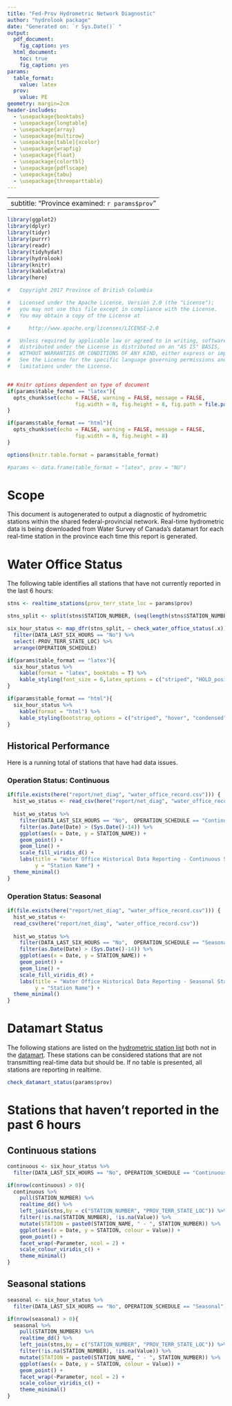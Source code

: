 ```yaml
---
title: "Fed-Prov Hydrometric Network Diagnostic"
author: "hydrolook package"
date: "Generated on: `r Sys.Date()` "
output:
  pdf_document:
    fig_caption: yes
  html_document:
    toc: true
    fig_caption: yes
params:
  table_format:
    value: latex
  prov:
    value: PE
geometry: margin=2cm
header-includes:
  - \usepackage{booktabs}
  - \usepackage{longtable}
  - \usepackage{array}
  - \usepackage{multirow}
  - \usepackage[table]{xcolor}
  - \usepackage{wrapfig}
  - \usepackage{float}
  - \usepackage{colortbl}
  - \usepackage{pdflscape}
  - \usepackage{tabu}
  - \usepackage{threeparttable}
---
```


---
subtitle: "Province examined: `r params$prov`"
---

```r
library(ggplot2)
library(dplyr)
library(tidyr)
library(purrr)
library(readr)
library(tidyhydat)
library(hydrolook)
library(knitr)
library(kableExtra)
library(here)
```


```r
#   Copyright 2017 Province of British Columbia

#   Licensed under the Apache License, Version 2.0 (the "License");
#   you may not use this file except in compliance with the License.
#   You may obtain a copy of the License at 

#      http://www.apache.org/licenses/LICENSE-2.0

#   Unless required by applicable law or agreed to in writing, software
#   distributed under the License is distributed on an "AS IS" BASIS,
#   WITHOUT WARRANTIES OR CONDITIONS OF ANY KIND, either express or implied.
#   See the License for the specific language governing permissions and
#   limitations under the License.


## Knitr options dependent on type of document
if(params$table_format == "latex"){
  opts_chunk$set(echo = FALSE, warning = FALSE, message = FALSE, 
                      fig.width = 8, fig.height = 8, fig.path = file.path("report/net_diag/"))
}

if(params$table_format == "html"){
  opts_chunk$set(echo = FALSE, warning = FALSE, message = FALSE, 
                      fig.width = 8, fig.height = 8)
}

options(knitr.table.format = params$table_format) 

#params <- data.frame(table_format = "latex", prov = "NU")
```


# Scope

This document is autogenerated to output a diagnostic of hydrometric stations within the shared federal-provincial network. Real-time hydrometric data is being downloaded from Water Survey of Canada's datamart for each real-time station in the province each time this report is generated. 

# Water Office Status
The following table identifies all stations that have not currently reported in the last 6 hours:
```r
stns <- realtime_stations(prov_terr_state_loc = params$prov)

stns_split <- split(stns$STATION_NUMBER, (seq(length(stns$STATION_NUMBER))) %/% 20)

six_hour_status <- map_dfr(stns_split, ~ check_water_office_status(.x)) %>%
  filter(DATA_LAST_SIX_HOURS == "No") %>%
  select(-PROV_TERR_STATE_LOC) %>%
  arrange(OPERATION_SCHEDULE)

if(params$table_format == "latex"){
  six_hour_status %>%
    kable(format = "latex", booktabs = T) %>%
    kable_styling(font_size = 6,latex_options = c("striped", "HOLD_position"))
}

if(params$table_format == "html"){
  six_hour_status %>%
    kable(format = "html") %>%
    kable_styling(bootstrap_options = c("striped", "hover", "condensed", "responsive"))
}
```

## Historical Performance
Here is a running total of stations that have had data issues.

### Operation Status: Continuous
```r
if(file.exists(here("report/net_diag", "water_office_record.csv"))) {
  hist_wo_status <- read_csv(here("report/net_diag", "water_office_record.csv"))
  
  hist_wo_status %>%
    filter(DATA_LAST_SIX_HOURS == "No",  OPERATION_SCHEDULE == "Continuous") %>%
    filter(as.Date(Date) > (Sys.Date()-14)) %>%
    ggplot(aes(x = Date, y = STATION_NAME)) +
    geom_point() +
    geom_line() +
    scale_fill_viridis_d() +
    labs(title = "Water Office Historical Data Reporting - Continuous Stations", subtitle = "Raw data available from: https://wateroffice.ec.gc.ca/mainmenu/real_time_data_index_e.html",
         y = "Station Name") +
  theme_minimal()
}
```

### Operation Status: Seasonal
```r
if(file.exists(here("report/net_diag", "water_office_record.csv"))) {
  hist_wo_status <-
  read_csv(here("report/net_diag", "water_office_record.csv"))
  
  hist_wo_status %>%
    filter(DATA_LAST_SIX_HOURS == "No",  OPERATION_SCHEDULE == "Seasonal") %>%
    filter(as.Date(Date) > (Sys.Date()-14)) %>%
    ggplot(aes(x = Date, y = STATION_NAME)) +
    geom_point() +
    geom_line() +
    scale_fill_viridis_d() +
    labs(title = "Water Office Historical Data Reporting - Seasonal Stations", subtitle = "Raw data available from: https://wateroffice.ec.gc.ca/mainmenu/real_time_data_index_e.html",
         y = "Station Name") +
  theme_minimal()
}
```

# Datamart Status
The following stations are listed on the [hydrometric station list](http://dd.weather.gc.ca/hydrometric/doc/hydrometric_StationList.csv) both not in the  [datamart](http://dd.weather.gc.ca/hydrometric/csv/). These stations can be considered stations that are not transmitting real-time data but should be. If no table is presented, all stations are reporting in realtime. 
```r
check_datamart_status(params$prov)
```

# Stations that haven't reported in the past 6 hours
## Continuous stations
```r
continuous <- six_hour_status %>%
  filter(DATA_LAST_SIX_HOURS == "No", OPERATION_SCHEDULE == "Continuous")

if(nrow(continuous) > 0){
  continuous %>%
    pull(STATION_NUMBER) %>%
    realtime_dd() %>%
    left_join(stns,by = c("STATION_NUMBER", "PROV_TERR_STATE_LOC")) %>%
    filter(!is.na(STATION_NUMBER), !is.na(Value)) %>%
    mutate(STATION = paste0(STATION_NAME, " - ", STATION_NUMBER)) %>%
    ggplot(aes(x = Date, y = STATION, colour = Value)) +
    geom_point() +
    facet_wrap(~Parameter, ncol = 2) +
    scale_colour_viridis_c() +
    theme_minimal()
}
```

## Seasonal stations
```r
seasonal <- six_hour_status %>%
  filter(DATA_LAST_SIX_HOURS == "No", OPERATION_SCHEDULE == "Seasonal") 

if(nrow(seasonal) > 0){
  seasonal %>%
    pull(STATION_NUMBER) %>%
    realtime_dd() %>%
    left_join(stns,by = c("STATION_NUMBER", "PROV_TERR_STATE_LOC")) %>%
    filter(!is.na(STATION_NUMBER), !is.na(Value)) %>%
    mutate(STATION = paste0(STATION_NAME, " - ", STATION_NUMBER)) %>%
    ggplot(aes(x = Date, y = STATION, colour = Value)) +
    geom_point() +
    facet_wrap(~Parameter, ncol = 2) +
    scale_colour_viridis_c() +
    theme_minimal()
}
```

